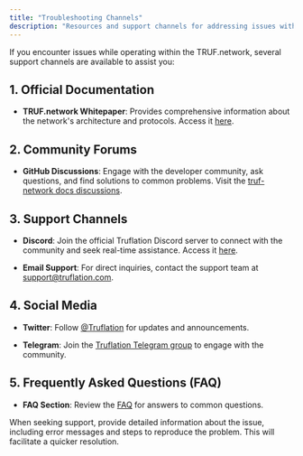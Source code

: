 ---
title: "Troubleshooting Channels"
description: "Resources and support channels for addressing issues within the TRUF.network."
---

If you encounter issues while operating within the TRUF.network, several support channels are available to assist you:

## 1. Official Documentation

- **TRUF.network Whitepaper**: Provides comprehensive information about the network's architecture and protocols. Access it [here](https://whitepaper.truflation.com/).

## 2. Community Forums

- **GitHub Discussions**: Engage with the developer community, ask questions, and find solutions to common problems. Visit the [truf-network docs discussions](https://github.com/trufnetwork/docs/discussions).

## 3. Support Channels

- **Discord**: Join the official Truflation Discord server to connect with the community and seek real-time assistance. Access it [here](https://discord.com/invite/5AMCBYxfW4).

- **Email Support**: For direct inquiries, contact the support team at [support@truflation.com](mailto:support@truflation.com).

## 4. Social Media

- **Twitter**: Follow [@Truflation](https://twitter.com/Truflation) for updates and announcements.

- **Telegram**: Join the [Truflation Telegram group](https://t.me/truflation) to engage with the community.

## 5. Frequently Asked Questions (FAQ)

- **FAQ Section**: Review the [FAQ](https://whitepaper.truflation.com/faq) for answers to common questions.

When seeking support, provide detailed information about the issue, including error messages and steps to reproduce the problem. This will facilitate a quicker resolution.
